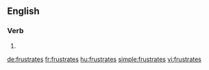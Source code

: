 ==English==

===Verb===
{{head|en}}

# {{en-third-person singular of|frustrate}}

[[de:frustrates]]
[[fr:frustrates]]
[[hu:frustrates]]
[[simple:frustrates]]
[[vi:frustrates]]